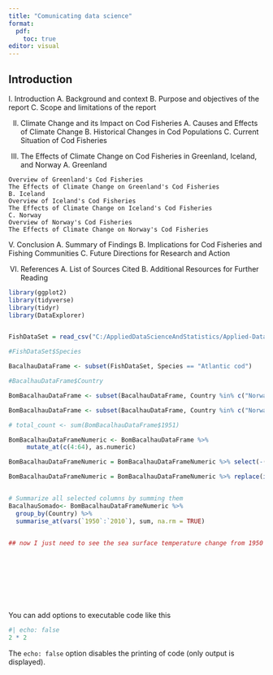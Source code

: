 ```yaml
---
title: "Comunicating data science"
format:
  pdf:
    toc: true
editor: visual
---
```


## Introduction

I. Introduction
A. Background and context
B. Purpose and objectives of the report
C. Scope and limitations of the report

II. Climate Change and its Impact on Cod Fisheries
A. Causes and Effects of Climate Change
B. Historical Changes in Cod Populations
C. Current Situation of Cod Fisheries

III. The Effects of Climate Change on Cod Fisheries in Greenland, Iceland, and Norway
A. Greenland

    Overview of Greenland's Cod Fisheries
    The Effects of Climate Change on Greenland's Cod Fisheries
    B. Iceland
    Overview of Iceland's Cod Fisheries
    The Effects of Climate Change on Iceland's Cod Fisheries
    C. Norway
    Overview of Norway's Cod Fisheries
    The Effects of Climate Change on Norway's Cod Fisheries
    
V. Conclusion
A. Summary of Findings
B. Implications for Cod Fisheries and Fishing Communities
C. Future Directions for Research and Action

VI. References
A. List of Sources Cited
B. Additional Resources for Further Reading


```r

library(ggplot2)
library(tidyverse)
library(tidyr)
library(DataExplorer)


FishDataSet = read_csv("C:/AppliedDataScienceAndStatistics/Applied-Data-Science-and-Statistics/Term2/CommunicatingDataScience/IndividualReport/HistoricalLandings1950-2010/ICES_1950-2010.csv")

```



```r
#FishDataSet$Species

BacalhauDataFrame <- subset(FishDataSet, Species == "Atlantic cod")

```

```r
#BacalhauDataFrame$Country

BomBacalhauDataFrame <- subset(BacalhauDataFrame, Country %in% c("Norway", "Iceland", "Greenland"))
```

```r

BomBacalhauDataFrame <- subset(BacalhauDataFrame, Country %in% c("Norway", "Iceland", "Greenland"))


```


```r

# total_count <- sum(BomBacalhauDataFrame$1951)

BomBacalhauDataFrameNumeric <- BomBacalhauDataFrame %>% 
     mutate_at(c(4:64), as.numeric)

BomBacalhauDataFrameNumeric = BomBacalhauDataFrameNumeric %>% select(-(Species:Division))

BomBacalhauDataFrameNumeric = BomBacalhauDataFrameNumeric %>% replace(is.na(.), 0)


# Summarize all selected columns by summing them
BacalhauSomado<- BomBacalhauDataFrameNumeric %>%
  group_by(Country) %>%
  summarise_at(vars(`1950`:`2010`), sum, na.rm = TRUE)


## now I just need to see the sea surface temperature change from 1950 to 2010 


```

```r


```

```r


```

```r


```

```r


```

```r


```

```r


```

```r


```

```r


```



You can add options to executable code like this

```r
#| echo: false
2 * 2
```

The `echo: false` option disables the printing of code (only output is
displayed).
